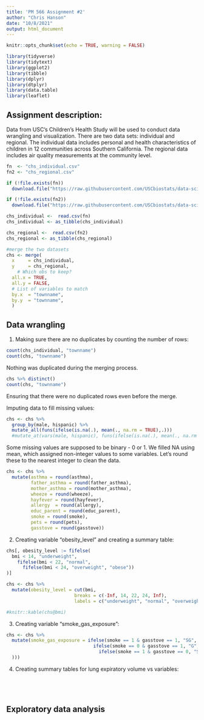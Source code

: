 ```yaml
---
title: 'PM 566 Assignment #2'
author: "Chris Hanson"
date: "10/8/2021"
output: html_document
---
```


```r
knitr::opts_chunk$set(echo = TRUE, warning = FALSE)
```

```r
library(tidyverse)
library(tidytext)
library(ggplot2)
library(tibble)
library(dplyr)
library(dtplyr)
library(data.table)
library(leaflet)
```

## Assignment description: 
Data from USC's Children's Health Study will be used to conduct data wrangling and visualization.
There are two data sets: individual and regional. The individual data includes personal and health characteristics of children in 12 communities across Southern California. The regional data includes air quality measurements at the community level.

```r
fn  <- "chs_individual.csv"
fn2 <- "chs_regional.csv"

if (!file.exists(fn))
  download.file("https://raw.githubusercontent.com/USCbiostats/data-science-data/master/01_chs/chs_individual.csv", destfile = fn)

if (!file.exists(fn2))
  download.file("https://raw.githubusercontent.com/USCbiostats/data-science-data/master/01_chs/chs_regional.csv", destfile = fn2)

chs_individual <-  read.csv(fn)
chs_individual <- as_tibble(chs_individual)

chs_regional <-  read.csv(fn2)
chs_regional <- as_tibble(chs_regional)

```

```r
#merge the two datasets
chs <- merge(
  x     = chs_individual,      
  y     = chs_regional, 
    # Which obs to keep?
  all.x = TRUE,      
  all.y = FALSE,
  # List of variables to match
  by.x  = "townname",
  by.y  = "townname", 
  )
```

## Data wrangling

1. Making sure there are no duplicates by counting the number of rows:
```r
count(chs_individual, "townname")
count(chs, "townname")
```

Nothing was duplicated during the merging process.

```r
chs %>% distinct()
count(chs, "townname")
```

Ensuring that there were no duplicated rows even before the merge.

Imputing data to fill missing values:
```r
chs <- chs %>%
  group_by(male, hispanic) %>%
  mutate_all(funs(ifelse(is.na(.), mean(., na.rm = TRUE),.)))
  #mutate_at(vars(male, hispanic), funs(ifelse(is.na(.), mean(., na.rm = TRUE),.)))
```

Some missing values are supposed to be binary - 0 or 1. We filled NA using mean, which assigned non-integer values to some variables. Let's round these to the nearest integer to clean the data.

```r
chs <- chs %>%
  mutate(asthma = round(asthma),
         father_asthma = round(father_asthma),
         mother_asthma = round(mother_asthma),
         wheeze = round(wheeze),
         hayfever = round(hayfever),
         allergy  = round(allergy),
         educ_parent = round(educ_parent),
         smoke = round(smoke),
         pets = round(pets),
         gasstove = round(gasstove))
```


2. Creating variable "obesity_level" and creating a summary table:
```r
chs[, obesity_level := fifelse(
  bmi < 14, "underweight",
    fifelse(bmi < 22, "normal",
      fifelse(bmi < 24, "overweight", "obese"))
)]
```

```r
chs <- chs %>%
  mutate(obesity_level = cut(bmi,
                         breaks = c(-Inf, 14, 22, 24, Inf),
                         labels = c("underweight", "normal", "overweight", "obese")))
```

```r

#knitr::kable(chs@bmi)
```



3. Creating variable "smoke_gas_exposure":
```r
chs <- chs %>%
  mutate(smoke_gas_exposure = ifelse(smoke == 1 & gasstove == 1, "SG",
                                ifelse(smoke == 0 & gasstove == 1, "G",
                                  ifelse(smoke == 1 & gasstove == 0, "S", "N")
  )))
```

4. Creating summary tables for lung expiratory volume vs variables:
```r

```

```r

```

```r

```

```r

```

## Exploratory data analysis


